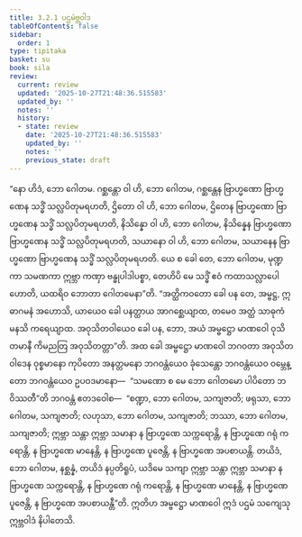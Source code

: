 ```yaml
---
title: 3.2.1 ပဌမဲဗ္ဘဝါဒ
tableOfContents: false
sidebar:
  order: 1
type: tipitaka
basket: su
book: sila
review:
  current: review
  updated: '2025-10-27T21:48:36.515583'
  updated_by: ''
  notes: ''
  history:
  - state: review
    date: '2025-10-27T21:48:36.515583'
    updated_by: ''
    notes: ''
    previous_state: draft
---
```



<ReviewStatus review={frontmatter.review} showDetails={true} />

<HypothesisAnnotation frontmatter={frontmatter} />

<DynamicBreadcrumb />

<Division number="263" book="sila" e="ch" v="6" p="85">

<Paragraph number="357" book="sila">
“နော ဟိဒံ, ဘော ဂေါတမ. ဂစ္ဆန္တော ဝါ ဟိ, ဘော ဂေါတမ, ဂစ္ဆန္တေန ဗြာဟ္မဏော ဗြာဟ္မဏေန သဒ္ဓိံ သလ္လပိတုမရဟတိ, ဌိတော ဝါ ဟိ, ဘော ဂေါတမ, ဌိတေန ဗြာဟ္မဏော ဗြာဟ္မဏေန သဒ္ဓိံ သလ္လပိတုမရဟတိ, နိသိန္နော ဝါ ဟိ, ဘော ဂေါတမ, နိသိန္နေန ဗြာဟ္မဏော ဗြာဟ္မဏေန သဒ္ဓိံ သလ္လပိတုမရဟတိ, သယာနော ဝါ ဟိ, ဘော ဂေါတမ, သယာနေန ဗြာဟ္မဏော ဗြာဟ္မဏေန သဒ္ဓိံ သလ္လပိတုမရဟတိ. ယေ စ ခေါ တေ, ဘော ဂေါတမ, မုဏ္ဍကာ သမဏကာ ဣဗ္ဘာ ကဏှာ ဗန္ဓုပါဒါပစ္စာ, တေဟိပိ မေ သဒ္ဓိံ ဧဝံ ကထာသလ္လာပေါ ဟောတိ, ယထရိဝ ဘောတာ ဂေါတမေနာ”တိ. “အတ္ထိကဝတော ခေါ ပန တေ, အမ္ဗဋ္ဌ, ဣဓာဂမနံ အဟောသိ, ယာယေဝ ခေါ ပနတ္ထာယ အာဂစ္ဆေယျာထ, တမေဝ အတ္ထံ သာဓုကံ မနသိ ကရေယျာထ. အဝုသိတဝါယေဝ ခေါ ပန, ဘော, အယံ အမ္ဗဋ္ဌော မာဏဝေါ ဝုသိတမာနီ ကိမညတြ အဝုသိတတ္တာ”တိ.
</Paragraph>

</Division>
<Division number="264" book="sila" e="ch" v="6" p="85">

<Paragraph number="358" book="sila">
အထ ခေါ အမ္ဗဋ္ဌော မာဏဝေါ ဘဂဝတာ အဝုသိတဝါဒေန ဝုစ္စမာနော ကုပိတော အနတ္တမနော ဘဂဝန္တံယေဝ ခုံသေန္တော ဘဂဝန္တံယေဝ ဝမ္ဘေန္တော ဘဂဝန္တံယေဝ ဥပဝဒမာနော—  “သမဏော စ မေ ဘော ဂေါတမော ပါပိတော ဘဝိဿတီ”တိ ဘဂဝန္တံ ဧတဒဝေါစ—  “စဏ္ဍာ, ဘော ဂေါတမ, သကျဇာတိ; ဖရုသာ, ဘော ဂေါတမ, သကျဇာတိ; လဟုသာ, ဘော ဂေါတမ, သကျဇာတိ; ဘဿာ, ဘော ဂေါတမ, သကျဇာတိ; ဣဗ္ဘာ သန္တာ ဣဗ္ဘာ သမာနာ န ဗြာဟ္မဏေ သက္ကရောန္တိ, န ဗြာဟ္မဏေ ဂရုံ ကရောန္တိ, န ဗြာဟ္မဏေ မာနေန္တိ, န ဗြာဟ္မဏေ ပူဇေန္တိ, န ဗြာဟ္မဏေ အပစာယန္တိ. တယိဒံ, ဘော ဂေါတမ, နစ္ဆန္နံ, တယိဒံ နပ္ပတိရူပံ, ယဒိမေ သကျာ ဣဗ္ဘာ သန္တာ ဣဗ္ဘာ သမာနာ န ဗြာဟ္မဏေ သက္ကရောန္တိ, န ဗြာဟ္မဏေ ဂရုံ ကရောန္တိ, န ဗြာဟ္မဏေ မာနေန္တိ, န ဗြာဟ္မဏေ ပူဇေန္တိ, န ဗြာဟ္မဏေ အပစာယန္တီ”တိ. ဣတိဟ အမ္ဗဋ္ဌော မာဏဝေါ ဣဒံ ပဌမံ သကျေသု ဣဗ္ဘဝါဒံ နိပါတေသိ.
</Paragraph>
</Division>